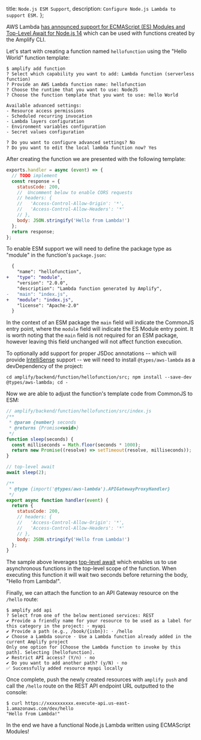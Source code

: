   title: `Node.js ESM Support`,
  description: `Configure Node.js Lambda to support ESM.`
};

AWS Lambda [has announced support for ECMAScript (ES) Modules and Top-Level Await for Node.js 14](https://aws.amazon.com/about-aws/whats-new/2022/01/aws-lambda-es-modules-top-level-await-node-js-14/) which can be used with functions created by the Amplify CLI.

Let's start with creating a function named `hellofunction` using the "Hello World" function template:

```console
$ amplify add function
? Select which capability you want to add: Lambda function (serverless function)
? Provide an AWS Lambda function name: hellofunction
? Choose the runtime that you want to use: NodeJS
? Choose the function template that you want to use: Hello World

Available advanced settings:
- Resource access permissions
- Scheduled recurring invocation
- Lambda layers configuration
- Environment variables configuration
- Secret values configuration

? Do you want to configure advanced settings? No
? Do you want to edit the local lambda function now? Yes
```

After creating the function we are presented with the following template:

```js
exports.handler = async (event) => {
  // TODO implement
  const response = {
    statusCode: 200,
    //  Uncomment below to enable CORS requests
    // headers: {
    //   'Access-Control-Allow-Origin': '*',
    //   'Access-Control-Allow-Headers': '*'
    // },
    body: JSON.stringify('Hello from Lambda!')
  };
  return response;
};
```

To enable ESM support we will need to define the package type as "module" in the function's `package.json`:

```diff
  {
    "name": "hellofunction",
+   "type": "module",
    "version": "2.0.0",
    "description": "Lambda function generated by Amplify",
-   "main": "index.js",
+   "module": "index.js",
    "license": "Apache-2.0"
  }
```

In the context of an ESM package the `main` field will indicate the CommonJS entry point, where the `module` field will indicate the ES Module entry point. It is worth noting that the `main` field is not required for an ESM package, however leaving this field unchanged will not affect function execution.

To optionally add support for proper JSDoc annotations -- which will provide [IntelliSense](https://code.visualstudio.com/docs/editor/intellisense) support -- we will need to install `@types/aws-lambda` as a devDependency of the project:

```shell
cd amplify/backend/function/hellofunction/src; npm install --save-dev @types/aws-lambda; cd -
```

Now we are able to adjust the function's template code from CommonJS to ESM:

```js
// amplify/backend/function/hellofunction/src/index.js
/**
 * @param {number} seconds
 * @returns {Promise<void>}
 */
function sleep(seconds) {
  const milliseconds = Math.floor(seconds * 1000);
  return new Promise((resolve) => setTimeout(resolve, milliseconds));
}

// top-level await
await sleep(2);

/**
 * @type {import('@types/aws-lambda').APIGatewayProxyHandler}
 */
export async function handler(event) {
  return {
    statusCode: 200,
    // headers: {
    //   'Access-Control-Allow-Origin': '*',
    //   'Access-Control-Allow-Headers': '*'
    // },
    body: JSON.stringify('Hello from Lambda!')
  };
}
```

The sample above leverages [top-level await](https://developer.mozilla.org/en-US/docs/Web/JavaScript/Reference/Operators/await#top_level_await) which enables us to use asynchronous functions in the top-level scope of the function. When executing this function it will wait two seconds before returning the body, "Hello from Lambda!".

Finally, we can attach the function to an API Gateway resource on the `/hello` route:

```console
$ amplify add api
? Select from one of the below mentioned services: REST
✔ Provide a friendly name for your resource to be used as a label for this category in the project: · myapi
✔ Provide a path (e.g., /book/{isbn}): · /hello
✔ Choose a Lambda source · Use a Lambda function already added in the current Amplify project
Only one option for [Choose the Lambda function to invoke by this path]. Selecting [hellofunction].
✔ Restrict API access? (Y/n) · no
✔ Do you want to add another path? (y/N) · no
✅ Successfully added resource myapi locally
```

Once complete, push the newly created resources with `amplify push` and call the `/hello` route on the REST API endpoint URL outputted to the console:

```shell
$ curl https://xxxxxxxxxx.execute-api.us-east-1.amazonaws.com/dev/hello
"Hello from Lambda!"
```

In the end we have a functional Node.js Lambda written using ECMAScript Modules!
